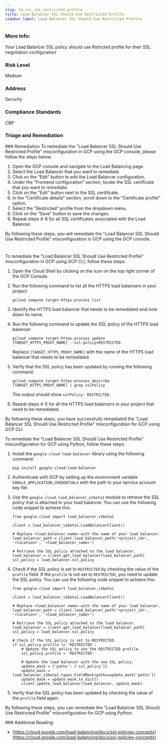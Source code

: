```yaml
---
slug: lb_ssl_use_restricted_profile
title: Load Balancer SSL Should Use Restricted Profile
sidebar_label: Load Balancer SSL Should Use Restricted Profile
---
```


### More Info:

Your Load Balancer SSL policy should use Rstricted profile for their SSL negotiation configuration

### Risk Level

Medium

### Address

Security

### Compliance Standards

CBP


### Triage and Remediation
<Tabs>
<Tab title='Remediation'>
### Remediation

<AccordionGroup>
<Accordion title='Using Console' defaultOpen='true'>
To remediate the "Load Balancer SSL Should Use Restricted Profile" misconfiguration in GCP using the GCP console, please follow the steps below:

1. Open the GCP console and navigate to the Load Balancing page.
2. Select the Load Balancer that you want to remediate.
3. Click on the "Edit" button to edit the Load Balancer configuration.
4. Under the "Frontend configuration" section, locate the SSL certificate that you want to remediate.
5. Click on the "Edit" button next to the SSL certificate.
6. In the "Certificate details" section, scroll down to the "Certificate profile" option.
7. Select the "Restricted" profile from the dropdown menu.
8. Click on the "Save" button to save the changes.
9. Repeat steps 4-8 for all SSL certificates associated with the Load Balancer.

By following these steps, you will remediate the "Load Balancer SSL Should Use Restricted Profile" misconfiguration in GCP using the GCP console.

#
</Accordion>

<Accordion title='Using CLI'>
To remediate the "Load Balancer SSL Should Use Restricted Profile" misconfiguration in GCP using GCP CLI, follow these steps:

1. Open the Cloud Shell by clicking on the icon on the top right corner of the GCP Console.

2. Run the following command to list all the HTTPS load balancers in your project:

   ```
   gcloud compute target-https-proxies list
   ```

3. Identify the HTTPS load balancer that needs to be remediated and note down its name.

4. Run the following command to update the SSL policy of the HTTPS load balancer:

   ```
   gcloud compute target-https-proxies update [TARGET_HTTPS_PROXY_NAME] --ssl-policy=RESTRICTED
   ```

   Replace `[TARGET_HTTPS_PROXY_NAME]` with the name of the HTTPS load balancer that needs to be remediated.

5. Verify that the SSL policy has been updated by running the following command:

   ```
   gcloud compute target-https-proxies describe [TARGET_HTTPS_PROXY_NAME] | grep sslPolicy
   ```

   The output should show `sslPolicy: RESTRICTED`.

6. Repeat steps 4-5 for all the HTTPS load balancers in your project that need to be remediated.

By following these steps, you have successfully remediated the "Load Balancer SSL Should Use Restricted Profile" misconfiguration for GCP using GCP CLI.
</Accordion>

<Accordion title='Using Python'>
To remediate the "Load Balancer SSL Should Use Restricted Profile" misconfiguration for GCP using Python, follow these steps:

1. Install the `google-cloud-load-balancer` library using the following command:

   ```
   pip install google-cloud-load-balancer
   ```

2. Authenticate with GCP by setting up the environment variable `GOOGLE_APPLICATION_CREDENTIALS` with the path to your service account key file.

3. Use the `google.cloud.load_balancer_v1beta1` module to retrieve the SSL policy that is attached to your load balancer. You can use the following code snippet to achieve this:

   ```
   from google.cloud import load_balancer_v1beta1

   client = load_balancer_v1beta1.LoadBalancerClient()

   # Replace <load_balancer_name> with the name of your load balancer.
   load_balancer_path = client.load_balancer_path('<project_id>', '<location>', '<load_balancer_name>')

   # Retrieve the SSL policy attached to the load balancer.
   load_balancer = client.get_load_balancer(load_balancer_path)
   ssl_policy = load_balancer.ssl_policy
   ```

4. Check if the SSL policy is set to `RESTRICTED` by checking the value of the `profile` field. If the `profile` is not set to `RESTRICTED`, you need to update the SSL policy. You can use the following code snippet to achieve this:

   ```
   from google.cloud import load_balancer_v1beta1

   client = load_balancer_v1beta1.LoadBalancerClient()

   # Replace <load_balancer_name> with the name of your load balancer.
   load_balancer_path = client.load_balancer_path('<project_id>', '<location>', '<load_balancer_name>')

   # Retrieve the SSL policy attached to the load balancer.
   load_balancer = client.get_load_balancer(load_balancer_path)
   ssl_policy = load_balancer.ssl_policy

   # Check if the SSL policy is set to RESTRICTED.
   if ssl_policy.profile != 'RESTRICTED':
       # Update the SSL policy to use the RESTRICTED profile.
       ssl_policy.profile = 'RESTRICTED'

       # Update the load balancer with the new SSL policy.
       update_mask = {'paths': ['ssl_policy']}
       update_mask = load_balancer_v1beta1.types.FieldMask(paths=update_mask['paths'])
       update_mask = update_mask.to_dict()
       client.update_load_balancer(load_balancer, update_mask)
   ```

5. Verify that the SSL policy has been updated by checking the value of the `profile` field again.

By following these steps, you can remediate the "Load Balancer SSL Should Use Restricted Profile" misconfiguration for GCP using Python.
</Accordion>

</AccordionGroup>
</Tab>
</Tabs>
### Additional Reading:

- [https://cloud.google.com/load-balancing/docs/ssl-policies-concepts](https://cloud.google.com/load-balancing/docs/ssl-policies-concepts) 

